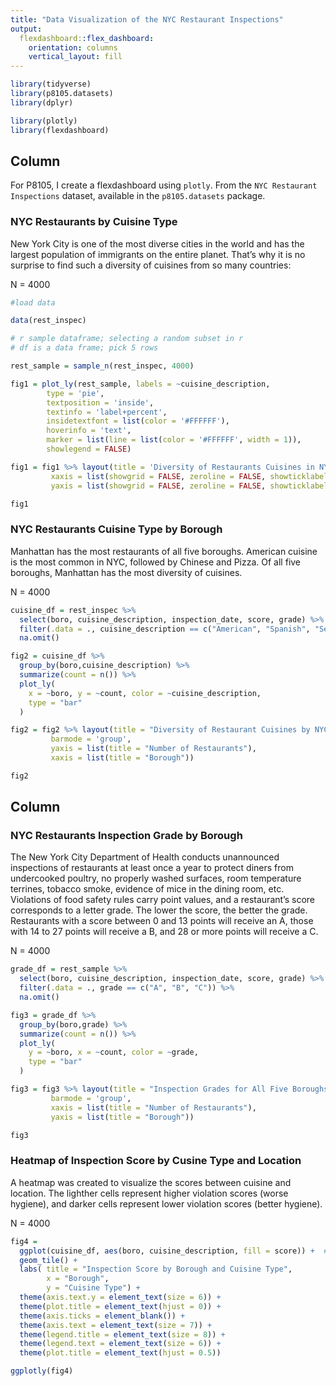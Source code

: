 ```yaml
---
title: "Data Visualization of the NYC Restaurant Inspections"
output: 
  flexdashboard::flex_dashboard:
    orientation: columns
    vertical_layout: fill
---
```


```r
library(tidyverse)
library(p8105.datasets)
library(dplyr)

library(plotly)
library(flexdashboard)
```

Column {data-width=650}
-----------------------------------------------------------------------

For P8105, I create a flexdashboard using `plotly`. From the `NYC Restaurant Inspections` dataset, available in the `p8105.datasets` package.

### NYC Restaurants by Cuisine Type

New York City is one of the most diverse cities in the world and has the largest population of immigrants on the entire planet. That's why it is no surprise to find such a diversity of cuisines from so many countries:

N = 4000

```r
#load data

data(rest_inspec)

# r sample dataframe; selecting a random subset in r
# df is a data frame; pick 5 rows

rest_sample = sample_n(rest_inspec, 4000)

fig1 = plot_ly(rest_sample, labels = ~cuisine_description,
        type = 'pie',
        textposition = 'inside',
        textinfo = 'label+percent',
        insidetextfont = list(color = '#FFFFFF'),
        hoverinfo = 'text',
        marker = list(line = list(color = '#FFFFFF', width = 1)),
        showlegend = FALSE)

fig1 = fig1 %>% layout(title = 'Diversity of Restaurants Cuisines in NYC',
         xaxis = list(showgrid = FALSE, zeroline = FALSE, showticklabels = FALSE),
         yaxis = list(showgrid = FALSE, zeroline = FALSE, showticklabels = FALSE))

fig1
```

### NYC Restaurants Cuisine Type by Borough

Manhattan has the most restaurants of all five boroughs. American cuisine is the most common in NYC, followed by Chinese and Pizza. Of all five boroughs, Manhattan has the most diversity of cuisines. 

N = 4000

```r

cuisine_df = rest_inspec %>% 
  select(boro, cuisine_description, inspection_date, score, grade) %>% 
  filter(.data = ., cuisine_description == c("American", "Spanish", "Seafood","Italian","Korean","African","French","Japanese","Mexican","Korean","Pizza","Caribbean")) %>% 
  na.omit()

fig2 = cuisine_df %>%
  group_by(boro,cuisine_description) %>%
  summarize(count = n()) %>%
  plot_ly(
    x = ~boro, y = ~count, color = ~cuisine_description,
    type = "bar"
  )

fig2 = fig2 %>% layout(title = "Diversity of Restaurant Cuisines by NYC Borough",
         barmode = 'group',
         yaxis = list(title = "Number of Restaurants"),
         xaxis = list(title = "Borough"))

fig2


```




Column {data-width=650}
-----------------------------------------------------------------------

### NYC Restaurants Inspection Grade by Borough

The New York City Department of Health conducts unannounced inspections of restaurants at least once a year to protect diners from undercooked poultry, no properly washed surfaces, room temperature terrines, tobacco smoke, evidence of mice in the dining room, etc. Violations of food safety rules carry point values, and a restaurant's score corresponds to a letter grade. The lower the score, the better the grade. Restaurants with a score between 0 and 13 points will receive an A, those with 14 to 27 points will receive a B, and 28 or more points will receive a C.

N = 4000

```r

grade_df = rest_sample %>% 
  select(boro, cuisine_description, inspection_date, score, grade) %>% 
  filter(.data = ., grade == c("A", "B", "C")) %>% 
  na.omit()

fig3 = grade_df %>%
  group_by(boro,grade) %>%
  summarize(count = n()) %>%
  plot_ly(
    y = ~boro, x = ~count, color = ~grade,
    type = "bar"
  )

fig3 = fig3 %>% layout(title = "Inspection Grades for All Five Boroughs",
         barmode = 'group',
         xaxis = list(title = "Number of Restaurants"),
         yaxis = list(title = "Borough"))

fig3
```

### Heatmap of Inspection Score by Cusine Type and Location

A heatmap was created to visualize the scores between cuisine and location. The lighther cells represent higher violation scores (worse hygiene), and darker cells represent lower violation scores (better hygiene).

N = 4000

```r

fig4 = 
  ggplot(cuisine_df, aes(boro, cuisine_description, fill = score)) +  # Heatmap snowfall by month
  geom_tile() +
  labs( title = "Inspection Score by Borough and Cuisine Type", 
        x = "Borough", 
        y = "Cuisine Type") +   
  theme(axis.text.y = element_text(size = 6)) +
  theme(plot.title = element_text(hjust = 0)) +
  theme(axis.ticks = element_blank()) +
  theme(axis.text = element_text(size = 7)) +
  theme(legend.title = element_text(size = 8)) +
  theme(legend.text = element_text(size = 6)) +
  theme(plot.title = element_text(hjust = 0.5))

ggplotly(fig4)
```

